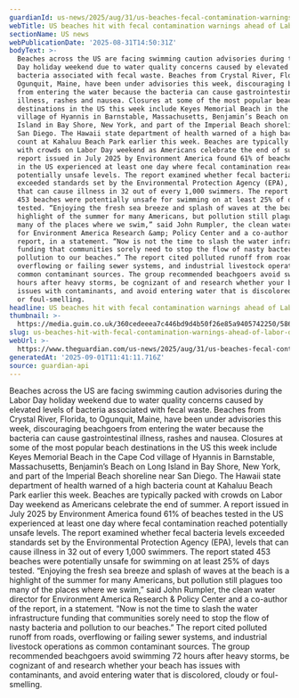 ```yaml
---
guardianId: us-news/2025/aug/31/us-beaches-fecal-contamination-warnings-labor-day-weekend
webTitle: US beaches hit with fecal contamination warnings ahead of Labor Day weekend
sectionName: US news
webPublicationDate: '2025-08-31T14:50:31Z'
bodyText: >-
  Beaches across the US are facing swimming caution advisories during the Labor
  Day holiday weekend due to water quality concerns caused by elevated levels of
  bacteria associated with fecal waste. Beaches from Crystal River, Florida, to
  Ogunquit, Maine, have been under advisories this week, discouraging beachgoers
  from entering the water because the bacteria can cause gastrointestinal
  illness, rashes and nausea. Closures at some of the most popular beach
  destinations in the US this week include Keyes Memorial Beach in the Cape Cod
  village of Hyannis in Barnstable, Massachusetts, Benjamin’s Beach on Long
  Island in Bay Shore, New York, and part of the Imperial Beach shoreline near
  San Diego. The Hawaii state department of health warned of a high bacteria
  count at Kahaluu Beach Park earlier this week. Beaches are typically packed
  with crowds on Labor Day weekend as Americans celebrate the end of summer. A
  report issued in July 2025 by Environment America found 61% of beaches tested
  in the US experienced at least one day where fecal contamination reached
  potentially unsafe levels. The report examined whether fecal bacteria levels
  exceeded standards set by the Environmental Protection Agency (EPA), levels
  that can cause illness in 32 out of every 1,000 swimmers. The report stated
  453 beaches were potentially unsafe for swimming on at least 25% of days
  tested. “Enjoying the fresh sea breeze and splash of waves at the beach is a
  highlight of the summer for many Americans, but pollution still plagues too
  many of the places where we swim,” said John Rumpler, the clean water director
  for Environment America Research &amp; Policy Center and a co-author of the
  report, in a statement. “Now is not the time to slash the water infrastructure
  funding that communities sorely need to stop the flow of nasty bacteria and
  pollution to our beaches.” The report cited polluted runoff from roads,
  overflowing or failing sewer systems, and industrial livestock operations as
  common contaminant sources. The group recommended beachgoers avoid swimming 72
  hours after heavy storms, be cognizant of and research whether your beach has
  issues with contaminants, and avoid entering water that is discolored, cloudy
  or foul-smelling.
headline: US beaches hit with fecal contamination warnings ahead of Labor Day weekend
thumbnail: >-
  https://media.guim.co.uk/360cedeeea7c446bd9d4b50f26e85a9405742250/586_0_4012_3209/500.jpg
slug: us-beaches-hit-with-fecal-contamination-warnings-ahead-of-labor-day-weekend
webUrl: >-
  https://www.theguardian.com/us-news/2025/aug/31/us-beaches-fecal-contamination-warnings-labor-day-weekend
generatedAt: '2025-09-01T11:41:11.716Z'
source: guardian-api
---
```

Beaches across the US are facing swimming caution advisories during the Labor Day holiday weekend due to water quality concerns caused by elevated levels of bacteria associated with fecal waste. Beaches from Crystal River, Florida, to Ogunquit, Maine, have been under advisories this week, discouraging beachgoers from entering the water because the bacteria can cause gastrointestinal illness, rashes and nausea. Closures at some of the most popular beach destinations in the US this week include Keyes Memorial Beach in the Cape Cod village of Hyannis in Barnstable, Massachusetts, Benjamin’s Beach on Long Island in Bay Shore, New York, and part of the Imperial Beach shoreline near San Diego. The Hawaii state department of health warned of a high bacteria count at Kahaluu Beach Park earlier this week. Beaches are typically packed with crowds on Labor Day weekend as Americans celebrate the end of summer. A report issued in July 2025 by Environment America found 61% of beaches tested in the US experienced at least one day where fecal contamination reached potentially unsafe levels. The report examined whether fecal bacteria levels exceeded standards set by the Environmental Protection Agency (EPA), levels that can cause illness in 32 out of every 1,000 swimmers. The report stated 453 beaches were potentially unsafe for swimming on at least 25% of days tested. “Enjoying the fresh sea breeze and splash of waves at the beach is a highlight of the summer for many Americans, but pollution still plagues too many of the places where we swim,” said John Rumpler, the clean water director for Environment America Research &amp; Policy Center and a co-author of the report, in a statement. “Now is not the time to slash the water infrastructure funding that communities sorely need to stop the flow of nasty bacteria and pollution to our beaches.” The report cited polluted runoff from roads, overflowing or failing sewer systems, and industrial livestock operations as common contaminant sources. The group recommended beachgoers avoid swimming 72 hours after heavy storms, be cognizant of and research whether your beach has issues with contaminants, and avoid entering water that is discolored, cloudy or foul-smelling.
